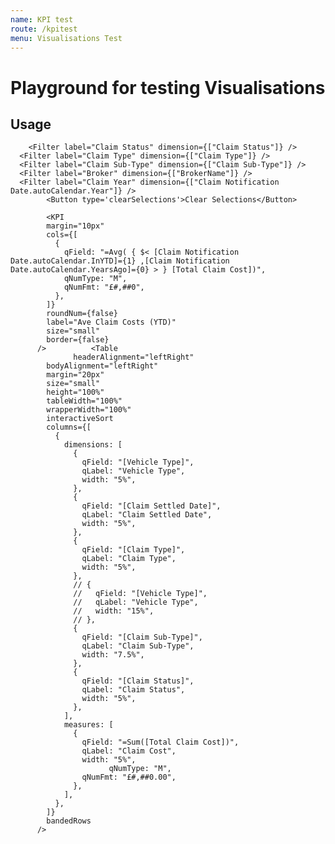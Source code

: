 ```yaml
---
name: KPI test
route: /kpitest
menu: Visualisations Test
---
```


<h1 style={{ margin: '0px' }}>Playground for testing Visualisations</h1>

## Usage


<Playground>
<Motor    config={{
            host: "localhost",
            secure: false,
            port: 19077,
            prefix: "",
            appId: "e2533176-1426-4089-bf50-4f3c2b4e7b58"
  }}> 


        <Filter label="Claim Status" dimension={["Claim Status"]} />
      <Filter label="Claim Type" dimension={["Claim Type"]} />
      <Filter label="Claim Sub-Type" dimension={["Claim Sub-Type"]} />
      <Filter label="Broker" dimension={["BrokerName"]} />
      <Filter label="Claim Year" dimension={["Claim Notification Date.autoCalendar.Year"]} />
            <Button type='clearSelections'>Clear Selections</Button>
         
            <KPI
            margin="10px"
            cols={[
              {
                qField: "=Avg( { $< [Claim Notification Date.autoCalendar.InYTD]={1} ,[Claim Notification Date.autoCalendar.YearsAgo]={0} > } [Total Claim Cost])",
                qNumType: "M",
                qNumFmt: "£#,##0",
              },
            ]}
            roundNum={false}
            label="Ave Claim Costs (YTD)"
            size="small"
            border={false}
          />          <Table
                  headerAlignment="leftRight"
            bodyAlignment="leftRight"
            margin="20px"
            size="small"
            height="100%"
            tableWidth="100%"
            wrapperWidth="100%"
            interactiveSort
            columns={[
              {
                dimensions: [
                  {
                    qField: "[Vehicle Type]",
                    qLabel: "Vehicle Type",
                    width: "5%",
                  },
                  {
                    qField: "[Claim Settled Date]",
                    qLabel: "Claim Settled Date",
                    width: "5%",
                  },
                  {
                    qField: "[Claim Type]",
                    qLabel: "Claim Type",
                    width: "5%",
                  },
                  // {
                  //   qField: "[Vehicle Type]",
                  //   qLabel: "Vehicle Type",
                  //   width: "15%",
                  // },
                  {
                    qField: "[Claim Sub-Type]",
                    qLabel: "Claim Sub-Type",
                    width: "7.5%",
                  },
                  {
                    qField: "[Claim Status]",
                    qLabel: "Claim Status",
                    width: "5%",
                  },
                ],
                measures: [
                  {
                    qField: "=Sum([Total Claim Cost])",
                    qLabel: "Claim Cost",
                    width: "5%",
                          qNumType: "M",
                    qNumFmt: "£#,##0.00",
                  },
                ],
              },
            ]}
            bandedRows
          />
      
     
  </Motor>
</Playground>
